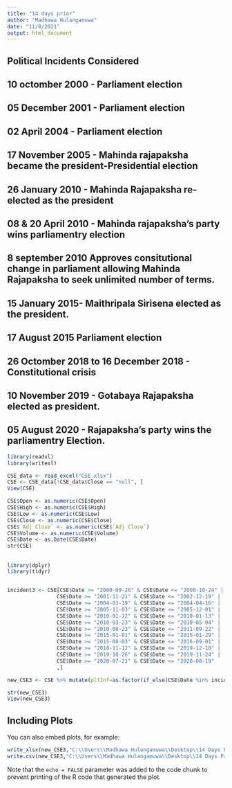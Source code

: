 ```yaml
---
title: "14 days prior"
author: "Madhawa Hulangamuwa"
date: "11/8/2021"
output: html_document
---
```



## Political Incidents Considered

## 10 octomber 2000 - Parliament election
## 05 December 2001 - Parliament election
## 02 April 2004 - Parliament election
## 17 November 2005 - Mahinda rajapaksha became the president-Presidential election
## 26 January 2010 - Mahinda Rajapaksha re-elected as the president
## 08 & 20 April 2010 - Mahinda rajapaksha's party wins parliamentry election
## 8 september 2010 Approves consitutional change in parliament allowing Mahinda Rajapaksha to seek unlimited number of terms.
## 15 January 2015- Maithripala Sirisena elected as the president.
## 17 August 2015 Parliament election 
## 26 Octomber 2018 to 16 December 2018 - Constitutional crisis 
## 10 November 2019 - Gotabaya Rajapaksha elected as president.
## 05 August 2020 - Rajapaksha's party wins the parliamentry Election.

```r

library(readxl)
library(writexl)

CSE_data <- read_excel("CSE.xlsx")
CSE <- CSE_data[!CSE_data$Close == "null", ]
View(CSE)

CSE$Open <- as.numeric(CSE$Open)
CSE$High <- as.numeric(CSE$High)
CSE$Low <- as.numeric(CSE$Low)
CSE$Close <- as.numeric(CSE$Close)
CSE$`Adj Close` <- as.numeric(CSE$`Adj Close`)
CSE$Volume <- as.numeric(CSE$Volume)
CSE$Date <- as.Date(CSE$Date)
str(CSE)

```

## 



```r

library(dplyr)
library(tidyr)


incident3 <- CSE[CSE$Date >= "2000-09-26" & CSE$Date <= "2000-10-24" | 
                CSE$Date >= "2001-11-21" & CSE$Date <= "2002-12-19" |
                CSE$Date >= "2004-03-19" & CSE$Date <= "2004-04-16" |
                CSE$Date >= "2005-11-03" & CSE$Date <= "2005-12-01" |
                CSE$Date >= "2010-01-12" & CSE$Date <= "2010-01-13" |
                CSE$Date >= "2010-03-23" & CSE$Date <= "2010-05-04" |
                CSE$Date >= "2010-08-23" & CSE$Date <= "2011-09-22" |
                CSE$Date >= "2015-01-01" & CSE$Date <= "2015-01-29" |
                CSE$Date >= "2015-08-03" & CSE$Date <= "2016-09-01" |
                CSE$Date >= "2018-11-12" & CSE$Date <= "2019-12-10" |
                CSE$Date >= "2019-10-26" & CSE$Date <= "2019-11-24" |
                CSE$Date >= "2020-07-21" & CSE$Date <= "2020-08-19"
                ,]

new_CSE3 <- CSE %>% mutate(pltInf=as.factor(if_else(CSE$Date %in% incident3$Date, 1, 0)))

str(new_CSE3)
View(new_CSE3)

```

## Including Plots

You can also embed plots, for example:

```r

write_xlsx(new_CSE3,"C:\\Users\\Madhawa Hulangamuwa\\Desktop\\14 Days Prior//Data.xlsx")
write.csv(new_CSE3,"C:\\Users\\Madhawa Hulangamuwa\\Desktop\\14 Days Prior//Data.csv", row.names = FALSE)


```

Note that the `echo = FALSE` parameter was added to the code chunk to prevent printing of the R code that generated the plot.
